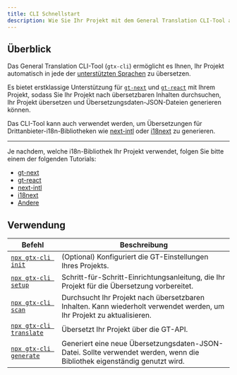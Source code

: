 ```yaml
---
title: CLI Schnellstart
description: Wie Sie Ihr Projekt mit dem General Translation CLI-Tool automatisch übersetzen können
---
```


## Überblick

Das General Translation CLI-Tool (`gtx-cli`) ermöglicht es Ihnen, Ihr Projekt automatisch in jede der [unterstützten Sprachen](/docs/reference/supported-locales) zu übersetzen.

Es bietet erstklassige Unterstützung für [`gt-next`](/docs/react) und [`gt-react`](/docs/react) mit Ihrem Projekt, sodass Sie Ihr Projekt nach übersetzbaren Inhalten durchsuchen, Ihr Projekt übersetzen und Übersetzungsdaten-JSON-Dateien generieren können.

Das CLI-Tool kann auch verwendet werden, um Übersetzungen für Drittanbieter-i18n-Bibliotheken wie [next-intl](https://next-intl.dev/) oder [i18next](https://react.i18next.com/) zu generieren.

---

Je nachdem, welche i18n-Bibliothek Ihr Projekt verwendet, folgen Sie bitte einem der folgenden Tutorials:

* [gt-next](/docs/cli/tutorials/gt)
* [gt-react](/docs/cli/tutorials/gt)
* [next-intl](/docs/cli/tutorials/next-intl-quickstart)
* [i18next](/docs/cli/tutorials/i18next-quickstart)
* [Andere](/docs/cli/tutorials/json)




## Verwendung

| Befehl | Beschreibung |
| --- | --- |
| [`npx gtx-cli init`](/docs/cli/init) | (Optional) Konfiguriert die GT-Einstellungen Ihres Projekts. |
| [`npx gtx-cli setup`](/docs/cli/setup) | Schritt-für-Schritt-Einrichtungsanleitung, die Ihr Projekt für die Übersetzung vorbereitet. |
| [`npx gtx-cli scan`](/docs/cli/scan) | Durchsucht Ihr Projekt nach übersetzbaren Inhalten. Kann wiederholt verwendet werden, um Ihr Projekt zu aktualisieren. |
| [`npx gtx-cli translate`](/docs/cli/translate) | Übersetzt Ihr Projekt über die GT-API. |
| [`npx gtx-cli generate`](/docs/cli/generate) | Generiert eine neue Übersetzungsdaten-JSON-Datei. Sollte verwendet werden, wenn die Bibliothek eigenständig genutzt wird. |
